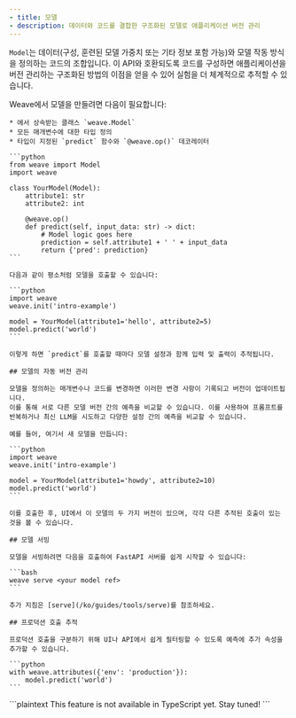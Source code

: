 ```yaml
---
- title: 모델
- description: 데이터와 코드를 결합한 구조화된 모델로 애플리케이션 버전 관리
---
```


`Model`는 데이터(구성, 훈련된 모델 가중치 또는 기타 정보 포함 가능)와 모델 작동 방식을 정의하는 코드의 조합입니다. 이 API와 호환되도록 코드를 구성하면 애플리케이션을 버전 관리하는 구조화된 방법의 이점을 얻을 수 있어 실험을 더 체계적으로 추적할 수 있습니다.

<Tabs>
  <Tab title="Python">
    Weave에서 모델을 만들려면 다음이 필요합니다:

    * 에서 상속받는 클래스 `weave.Model`
    * 모든 매개변수에 대한 타입 정의
    * 타입이 지정된 `predict` 함수와 `@weave.op()` 데코레이터

    ```python
    from weave import Model
    import weave

    class YourModel(Model):
        attribute1: str
        attribute2: int

        @weave.op()
        def predict(self, input_data: str) -> dict:
            # Model logic goes here
            prediction = self.attribute1 + ' ' + input_data
            return {'pred': prediction}
    ```

    다음과 같이 평소처럼 모델을 호출할 수 있습니다:

    ```python
    import weave
    weave.init('intro-example')

    model = YourModel(attribute1='hello', attribute2=5)
    model.predict('world')
    ```

    이렇게 하면 `predict`를 호출할 때마다 모델 설정과 함께 입력 및 출력이 추적됩니다.

    ## 모델의 자동 버전 관리

    모델을 정의하는 매개변수나 코드를 변경하면 이러한 변경 사항이 기록되고 버전이 업데이트됩니다.
    이를 통해 서로 다른 모델 버전 간의 예측을 비교할 수 있습니다. 이를 사용하여 프롬프트를 반복하거나 최신 LLM을 시도하고 다양한 설정 간의 예측을 비교할 수 있습니다.

    예를 들어, 여기서 새 모델을 만듭니다:

    ```python
    import weave
    weave.init('intro-example')

    model = YourModel(attribute1='howdy', attribute2=10)
    model.predict('world')
    ```

    이를 호출한 후, UI에서 이 모델의 두 가지 버전이 있으며, 각각 다른 추적된 호출이 있는 것을 볼 수 있습니다.

    ## 모델 서빙

    모델을 서빙하려면 다음을 호출하여 FastAPI 서버를 쉽게 시작할 수 있습니다:

    ```bash
    weave serve <your model ref>
    ```

    추가 지침은 [serve](/ko/guides/tools/serve)를 참조하세요.

    ## 프로덕션 호출 추적

    프로덕션 호출을 구분하기 위해 UI나 API에서 쉽게 필터링할 수 있도록 예측에 추가 속성을 추가할 수 있습니다.

    ```python
    with weave.attributes({'env': 'production'}):
        model.predict('world')
    ```
  </Tab>

  <Tab title="TypeScript">
    ```plaintext
    This feature is not available in TypeScript yet.  Stay tuned!
    ```
  </Tab>
</Tabs>
